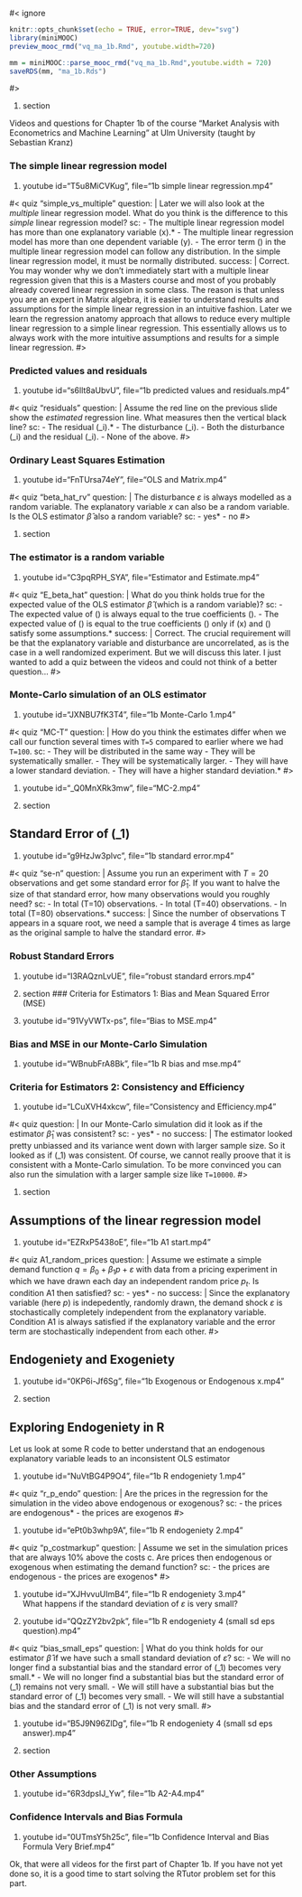 #< ignore
```r
knitr::opts_chunk$set(echo = TRUE, error=TRUE, dev="svg")
library(miniMOOC)
preview_mooc_rmd("vq_ma_1b.Rmd", youtube.width=720)

mm = miniMOOC::parse_mooc_rmd("vq_ma_1b.Rmd",youtube.width = 720)
saveRDS(mm, "ma_1b.Rds")
```
#>

#. section

Videos and questions for Chapter 1b of the course "Market Analysis with Econometrics and Machine Learning" at Ulm University (taught by Sebastian Kranz)


### The simple linear regression model

#. youtube id="T5u8MiCVKug", file="1b simple linear regression.mp4"

#< quiz "simple_vs_multiple"
question: |
  Later we will also look at the *multiple* linear regression model. What do you think is the difference to this *simple* linear regression model?
sc:
  - The multiple linear regression model has more than one explanatory variable \(x\).*
  - The multiple linear regression model has more than one dependent variable \(y\).
  - The error term \(\varepsilon\) in the multiple linear regression model can follow any distribution. In the simple linear regression model, it must be normally distributed.
success: |
  Correct. You may wonder why we don't immediately start with a multiple linear regression given that this is a Masters course and most of you probably already covered linear regression in some class. The reason is that unless you are an expert in Matrix algebra, it is easier to understand results and assumptions for the simple linear regression in an intuitive fashion. Later we learn the <emph>regression anatomy</emph> approach that allows to reduce every multiple linear regression to a simple linear regression. This essentially allows us to always work with the more intuitive assumptions and results for a simple linear regression.
#>

### Predicted values and residuals

#. youtube id="s6llt8aUbvU", file="1b predicted values and residuals.mp4"


#< quiz "residuals"
question: |
  Assume the red line on the previous slide show the *estimated* regression line. What measures then the vertical black line?
sc:
  - The residual \(\hat \varepsilon_i\).*
  - The disturbance \(\varepsilon_i\).
  - Both the disturbance \(\varepsilon_i\) and the residual  \(\hat \varepsilon_i\).
  - None of the above.
#>

### Ordinary Least Squares Estimation

#. youtube id="FnTUrsa74eY", file="OLS and Matrix.mp4"


#< quiz "beta_hat_rv"
question: |
  The disturbance $\varepsilon$ is always modelled as a random variable. The explanatory variable $x$ can also be a random variable. Is the OLS estimator $\hat \beta$ also a random variable?
sc:
  - yes*
  - no
#>

#. section

### The estimator is a random variable

#. youtube id="C3pqRPH_SYA", file="Estimator and Estimate.mp4"

#< quiz "E_beta_hat"
question: |
  What do you think holds true for the expected value of the OLS estimator $\hat \beta$ (which is a random variable)?
sc:
  - The expected value of \(\hat \beta\) is always equal to the true coefficients \(\beta\).
  - The expected value of \(\hat \beta\) is equal to the true coefficients \(\beta\) only if \(x\) and \(\varepsilon\) satisfy some assumptions.*
success: |
  Correct. The crucial requirement will be that the explanatory variable and disturbance are uncorrelated, as is the case in a well randomized experiment. But we will discuss this later. I just wanted to add a quiz between the videos and could not think of a better question...
#>

### Monte-Carlo simulation of an OLS estimator

#. youtube id="JXNBU7fK3T4", file="1b Monte-Carlo 1.mp4"

#< quiz "MC-T"
question: |
  How do you think the estimates differ when we call our function several times with `T=5` compared to earlier where we had `T=100`.
sc:
  - They will be distributed in the same way
  - They will be systematically smaller.
  - They will be systematically larger.
  - They will have a lower standard deviation.
  - They will have a higher standard deviation.*
#>

#. youtube id="_Q0MnXRk3mw", file="MC-2.mp4"

#. section

## Standard Error of \(\hat \beta_1\)

#. youtube id="g9HzJw3plvc", file="1b standard error.mp4"


#< quiz "se-n"
question: |
  Assume you run an experiment with $T=20$ observations and get some standard error for $\hat \beta_1$. If you want to halve the size of that standard error, how many observations would you roughly need?
sc:
  - In total \(T=10\) observations.
  - In total \(T=40\) observations.
  - In total \(T=80\) observations.*
success: |
  Since the number of observations T appears in a square root, we need a sample that is average 4 times as large as the original sample to halve the standard error.
#>

### Robust Standard Errors

#. youtube id="I3RAQznLvUE", file="robust standard errors.mp4"


#. section
### Criteria for Estimators 1: Bias and Mean Squared Error (MSE)

#. youtube id="91VyVWTx-ps", file="Bias to MSE.mp4"

### Bias and MSE in our Monte-Carlo Simulation

#. youtube id="WBnubFrA8Bk", file="1b R bias and mse.mp4"

### Criteria for Estimators 2: Consistency and Efficiency

#. youtube id="LCuXVH4xkcw", file="Consistency and Efficiency.mp4"

#< quiz
question: |
  In our Monte-Carlo simulation did it look as if the estimator $\hat \beta_1$ was consistent?
sc:
  - yes*
  - no
success: |
  The estimator looked pretty unbiassed and its variance went down with larger sample size. So it looked as if \(\hat \beta_1\) was consistent. Of course, we cannot really proove that it is consistent with a Monte-Carlo simulation. To be more convinced you can also run the simulation with a larger sample size like `T=10000`.
#>

#. section

## Assumptions of the linear regression model

#. youtube id="EZRxP5438oE", file="1b A1 start.mp4"

#< quiz A1_random_prices
question: |
  Assume we estimate a simple demand function $q = \beta_0 + \beta_1 p + \varepsilon$ with data from a pricing experiment in which we have drawn each day an independent random price $p_t$. Is condition A1 then satisfied?
sc:
  - yes*
  - no
success: |
  Since the explanatory variable (here $p$) is indepedently, randomly drawn, the demand shock $\varepsilon$ is stochastically completely independent from the explanatory variable. Condition A1 is always satisfied if the explanatory variable and the error term are stochastically independent from each other.
#>

## Endogeniety and Exogeniety

#. youtube id="0KP6i-Jf6Sg", file="1b Exogenous or Endogenous x.mp4"

#. section

## Exploring Endogeniety in R

Let us look at some R code to better understand that an endogenous explanatory variable leads to an inconsistent OLS estimator 

#. youtube id="NuVtBG4P9O4", file="1b R endogeniety 1.mp4"

#< quiz "r_p_endo"
question: |
  Are the prices in the regression for the simulation in the video above endogenous or exogenous?
sc:
  - the prices are endogenous*
  - the prices are exogenos
#>
<br>

#. youtube id="ePt0b3whp9A", file="1b R endogeniety 2.mp4"


#< quiz "p_costmarkup"
question: |
  Assume we set in the simulation prices that are always 10% above the costs c. Are prices then endogenous or exogenous when estimating the demand function?
sc:
  - the prices are endogenous
  - the prices are exogenos*
#>
<br>

#. youtube id="XJHvvuUImB4", file="1b R endogeniety 3.mp4"
<br>
What happens if the standard deviation of $\varepsilon$ is very small?

#. youtube id="QQzZY2bv2pk", file="1b R endogeniety 4 (small sd eps question).mp4"

#< quiz "bias_small_eps"
question: |
  What do you think holds for our estimator $\hat \beta$ if we have such a small standard deviation of $\varepsilon$?
sc:
  - We will no longer find a substantial bias and the standard error of \(\hat \beta_1\) becomes very small.*
  - We will no longer find a substantial bias but the standard error of \(\hat \beta_1\) remains not very small.
  - We will still have a substantial bias but the standard error of \(\hat \beta_1\) becomes very small.
  - We will still have a substantial bias and the standard error of \(\hat \beta_1\) is not very small.
#>

#. youtube id="B5J9N96ZlDg", file="1b R endogeniety 4 (small sd eps answer).mp4"



#. section

### Other Assumptions

#. youtube id="6R3dpsIJ_Yw", file="1b A2-A4.mp4"

### Confidence Intervals and Bias Formula

#. youtube id="0UTmsY5h25c", file="1b Confidence Interval and Bias Formula Very Brief.mp4"

Ok, that were all videos for the first part of Chapter 1b. If you have not yet done so, it is a good time to start solving the RTutor problem set for this part.